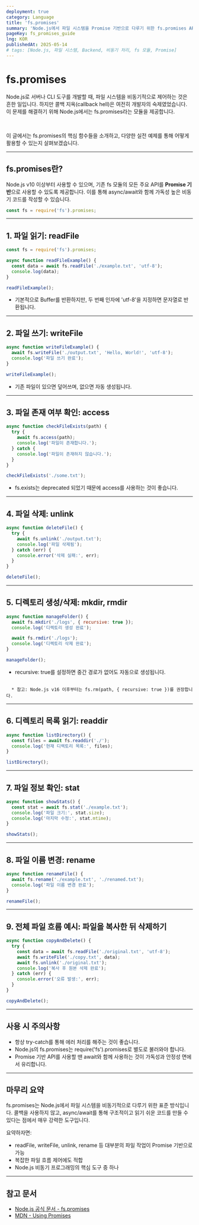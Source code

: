 ```yaml
---
deployment: true
category: Language
title: 'fs.promises'
summary: 'Node.js에서 파일 시스템을 Promise 기반으로 다루기 위한 fs.promises API의 활용법과 다양한 예제를 살펴봅니다.'
pageKey: fs_promises_guide
lng: KOR
publishedAt: 2025-05-14
# tags: [Node.js, 파일 시스템, Backend, 비동기 처리, fs 모듈, Promise]
---
```


# fs.promises

Node.js로 서버나 CLI 도구를 개발할 때, 파일 시스템을 비동기적으로 제어하는 것은 흔한 일입니다. 하지만 콜백 지옥(callback hell)은 여전히 개발자의 숙제였었습니다. 이 문제를 해결하기 위해 Node.js에서는 <codeline>fs.promises</codeline>라는 모듈을 제공합니다.

<br />

이 글에서는 <codeline>fs.promises</codeline>의 핵심 함수들을 소개하고, 다양한 실전 예제를 통해 어떻게 활용할 수 있는지 살펴보겠습니다.

---

## fs.promises란?

Node.js v10 이상부터 사용할 수 있으며, 기존 <codeline>fs</codeline> 모듈의 모든 주요 API를 **Promise 기반**으로 사용할 수 있도록 제공합니다. 이를 통해 <codeline>async/await</codeline>와 함께 가독성 높은 비동기 코드를 작성할 수 있습니다.

```javascript title="promises" showLineNumbers
const fs = require('fs').promises;
```

---

## 1. 파일 읽기: readFile

```javascript title="promises" showLineNumbers
const fs = require('fs').promises;

async function readFileExample() {
  const data = await fs.readFile('./example.txt', 'utf-8');
  console.log(data);
}

readFileExample();
```

- 기본적으로 <codeline>Buffer</codeline>를 반환하지만, 두 번째 인자에 <codeline>'utf-8'</codeline>을 지정하면 문자열로 반환됩니다.

---

## 2. 파일 쓰기: writeFile

```javascript title="promises" showLineNumbers
async function writeFileExample() {
  await fs.writeFile('./output.txt', 'Hello, World!', 'utf-8');
  console.log('파일 쓰기 완료');
}

writeFileExample();
```

- 기존 파일이 있으면 덮어쓰며, 없으면 자동 생성됩니다.

---

## 3. 파일 존재 여부 확인: access

```javascript title="promises" showLineNumbers
async function checkFileExists(path) {
  try {
    await fs.access(path);
    console.log('파일이 존재합니다.');
  } catch {
    console.log('파일이 존재하지 않습니다.');
  }
}

checkFileExists('./some.txt');
```

- <codeline>fs.exists</codeline>는 deprecated 되었기 때문에 <codeline>access</codeline>를 사용하는 것이 좋습니다.

---

## 4. 파일 삭제: unlink

```javascript title="promises" showLineNumbers
async function deleteFile() {
  try {
    await fs.unlink('./output.txt');
    console.log('파일 삭제됨');
  } catch (err) {
    console.error('삭제 실패:', err);
  }
}

deleteFile();
```

---

## 5. 디렉토리 생성/삭제: mkdir, rmdir

```javascript title="promises" showLineNumbers
async function manageFolder() {
  await fs.mkdir('./logs', { recursive: true });
  console.log('디렉토리 생성 완료');

  await fs.rmdir('./logs');
  console.log('디렉토리 삭제 완료');
}

manageFolder();
```

- <codeline>recursive: true</codeline>를 설정하면 중간 경로가 없어도 자동으로 생성됩니다.

```string 

  * 참고: Node.js v16 이후부터는 fs.rm(path, { recursive: true })를 권장합니다.

```

---

## 6. 디렉토리 목록 읽기: readdir

```javascript title="promises" showLineNumbers
async function listDirectory() {
  const files = await fs.readdir('./');
  console.log('현재 디렉토리 목록:', files);
}

listDirectory();
```

---

## 7. 파일 정보 확인: stat

```javascript title="promises" showLineNumbers
async function showStats() {
  const stat = await fs.stat('./example.txt');
  console.log('파일 크기:', stat.size);
  console.log('마지막 수정:', stat.mtime);
}

showStats();
```

---

## 8. 파일 이름 변경: rename

```javascript title="promises" showLineNumbers
async function renameFile() {
  await fs.rename('./example.txt', './renamed.txt');
  console.log('파일 이름 변경 완료');
}

renameFile();
```

---

## 9. 전체 파일 흐름 예시: 파일을 복사한 뒤 삭제하기

```javascript title="promises" showLineNumbers
async function copyAndDelete() {
  try {
    const data = await fs.readFile('./original.txt', 'utf-8');
    await fs.writeFile('./copy.txt', data);
    await fs.unlink('./original.txt');
    console.log('복사 후 원본 삭제 완료');
  } catch (err) {
    console.error('오류 발생:', err);
  }
}

copyAndDelete();
```

---

## 사용 시 주의사항

- 항상 <codeline>try-catch</codeline>를 통해 에러 처리를 해주는 것이 좋습니다.
- Node.js의 <codeline>fs.promises</codeline>는 <codeline>require('fs').promises</codeline>로 별도로 불러와야 합니다.
- Promise 기반 API를 사용할 땐 <codeline>await</codeline>와 함께 사용하는 것이 가독성과 안정성 면에서 유리합니다.

---

## 마무리 요약

<codeline>fs.promises</codeline>는 Node.js에서 파일 시스템을 비동기적으로 다루기 위한 표준 방식입니다. 콜백을 사용하지 않고, <codeline>async/await</codeline>를 통해 구조적이고 읽기 쉬운 코드를 만들 수 있다는 점에서 매우 강력한 도구입니다.

요약하자면:

- <codeline>readFile</codeline>, <codeline>writeFile</codeline>, <codeline>unlink</codeline>, <codeline>rename</codeline> 등 대부분의 파일 작업이 Promise 기반으로 가능
- 복잡한 파일 흐름 제어에도 적합
- Node.js 비동기 프로그래밍의 핵심 도구 중 하나

---

## 참고 문서

- [Node.js 공식 문서 - fs.promises](https://nodejs.org/api/fs.html#fspromisesapi)
- [MDN - Using Promises](https://developer.mozilla.org/ko/docs/Web/JavaScript/Reference/Global_Objects/Promise)

